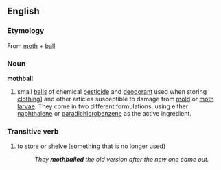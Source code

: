 ==English==
===Etymology===
From [[moth]] + [[ball]]
===Noun===
'''mothball'''
#small [[balls]] of chemical [[pesticide]] and [[deodorant]] used when storing [[clothing]]] and other articles susceptible to damage from [[mold]] or [[moth]] [[larvae]]. They come in two different formulations, using either [[naphthalene]] or [[paradichlorobenzene]] as the active ingredient.

===Transitive verb===
#to [[store]] or [[shelve]] (something that is no longer used)
#:''They '''mothballed''' the old version after the new one came out.''